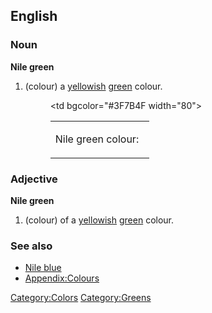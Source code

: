 ==English==

===Noun===
'''Nile green'''
#(colour) a [[yellow]]ish [[green]] colour.
#:<table><tr><td>Nile green colour: &nbsp;</td><td bgcolor="#3F7B4F width="80">&nbsp; </td></tr></table>

===Adjective===
'''Nile green'''
#(colour) of a [[yellow]]ish [[green]] colour.

===See also===
*[[Nile blue]]
*[[Wiktionary_Appendix:Colours|Appendix:Colours]]

[[Category:Colors]]
[[Category:Greens]]